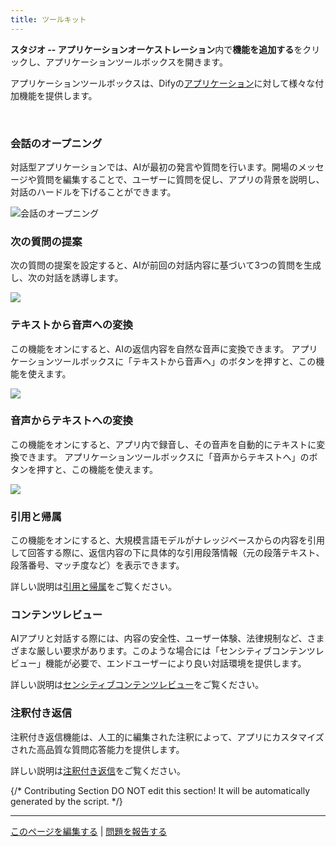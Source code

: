 ```yaml
---
title: ツールキット
---
```



**スタジオ -- アプリケーションオーケストレーション**内で**機能を追加する**をクリックし、アプリケーションツールボックスを開きます。

アプリケーションツールボックスは、Difyの[アプリケーション](/ja-jp/guides/application-orchestrate/chatbot-application)に対して様々な付加機能を提供します。

<div class="image-side-by-side">
  <img
src="https://assets-docs.dify.ai/dify-enterprise-mintlify/jp/guides/application-orchestrate/app-toolkits/c7c024ebca12339a7f497f0eda72a64b.png"
className="mx-auto"
alt=""
/>
  <img
src="https://assets-docs.dify.ai/dify-enterprise-mintlify/jp/guides/application-orchestrate/app-toolkits/4b518bd1682332a674c35d5eaf812dff.png"
className="mx-auto"
alt=""
/>
</div>

### 会話のオープニング

対話型アプリケーションでは、AIが最初の発言や質問を行います。開場のメッセージや質問を編集することで、ユーザーに質問を促し、アプリの背景を説明し、対話のハードルを下げることができます。

![会話のオープニング](https://assets-docs.dify.ai/dify-enterprise-mintlify/jp/guides/application-orchestrate/app-toolkits/d12afc44dc5c0ffe83395fc00abb0039.png)

### 次の質問の提案

次の質問の提案を設定すると、AIが前回の対話内容に基づいて3つの質問を生成し、次の対話を誘導します。

![](https://assets-docs.dify.ai/dify-enterprise-mintlify/jp/guides/application-orchestrate/app-toolkits/ff7d0c23ec0ff81a9a29b1451b1df546.png)

### テキストから音声への変換

この機能をオンにすると、AIの返信内容を自然な音声に変換できます。 アプリケーションツールボックスに「テキストから音声へ」のボタンを押すと、この機能を使えます。

![](https://assets-docs.dify.ai/dify-enterprise-mintlify/jp/guides/application-orchestrate/app-toolkits/a97a8ce736c8f067a2049a4a1934064d.png)

### 音声からテキストへの変換

この機能をオンにすると、アプリ内で録音し、その音声を自動的にテキストに変換できます。 アプリケーションツールボックスに「音声からテキストへ」のボタンを押すと、この機能を使えます。

![](https://assets-docs.dify.ai/dify-enterprise-mintlify/jp/guides/application-orchestrate/app-toolkits/323f5b74bd92d1dee9c374ebe0a9cd77.png)

### 引用と帰属

この機能をオンにすると、大規模言語モデルがナレッジベースからの内容を引用して回答する際に、返信内容の下に具体的な引用段落情報（元の段落テキスト、段落番号、マッチ度など）を表示できます。

詳しい説明は[引用と帰属](/ja-jp/guides/knowledge-base/retrieval-test-and-citation)をご覧ください。

### コンテンツレビュー

AIアプリと対話する際には、内容の安全性、ユーザー体験、法律規制など、さまざまな厳しい要求があります。このような場合には「センシティブコンテンツレビュー」機能が必要で、エンドユーザーにより良い対話環境を提供します。

詳しい説明は[センシティブコンテンツレビュー](/ja-jp/guides/application-orchestrate/app-toolkits/moderation-tool)をご覧ください。

### 注釈付き返信

注釈付き返信機能は、人工的に編集された注釈によって、アプリにカスタマイズされた高品質な質問応答能力を提供します。

詳しい説明は[注釈付き返信](/ja-jp/guides/annotation/annotation-reply)をご覧ください。

{/*
Contributing Section
DO NOT edit this section!
It will be automatically generated by the script.
*/}

---

[このページを編集する](https://github.com/langgenius/dify-docs/edit/main/ja-jp/guides/application-orchestrate/app-toolkits/README.mdx) | [問題を報告する](https://github.com/langgenius/dify-docs/issues/new?title=ドキュメントの問題%3A%20&body=%23%23%20問題の説明%0A%3C%21--%20発見した問題について簡単に説明してください%20--%3E%0A%0A%23%23%20ページリンク%0Ahttps%3A%2F%2Fgithub.com%2Flanggenius%2Fdify-docs%2Fblob%2Fmain%2Fja-jp/guides/application-orchestrate/app-toolkits%2FREADME.mdx%0A%0A%23%23%20提案される変更%0A%3C%21--%20特定の変更案がある場合は、ここで説明してください%20--%3E%0A%0A%3C%21--%20ドキュメントの品質向上にご協力いただきありがとうございます！%20--%3E)

